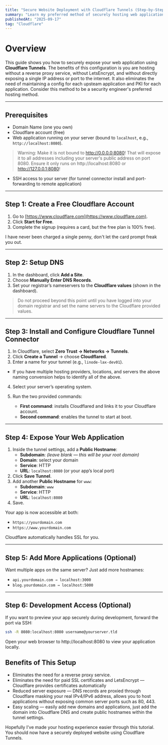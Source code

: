 ```yaml
---
title: "Secure Website Deployment with Cloudflare Tunnels (Step-by-Step)"
summary: "Learn my preferred method of securely hosting web applications, it is how this security engineer hosts their websites."
publishedAt: "2025-09-17"
tag: "Cloudflare"
---
```


# Overview 

This guide shows you how to securely expose your web application using **Cloudflare Tunnels**. The benefits of this configuration is you are hosting without a reverse proxy service, without LetsEncrypt, and without directly exposing a single IP address or port to the internet. It also eliminates the need of maintaining a config for each upsteam application and PKI for each application. Consider this method to be a security engineer's preferred hosting method. 

---

## Prerequisites
- Domain Name (one you own)  
- Cloudflare account (free)  
- Web application running on your server (bound to `localhost`, e.g., `http://localhost:8080`). 
> Warning: Make it is not bound to http://0.0.0.0:8080! That will expose it to all addresses including your server's public address on port 8080. Ensure it only runs on http://localhost:8080 or http://127.0.0.1:8080!  
- SSH access to your server (for tunnel connector install and port-forwarding to remote application)  

---

## Step 1: Create a Free Cloudflare Account
1. Go to [https://www.cloudflare.com](https://www.cloudflare.com).  
2. Click **Start for Free**.  
3. Complete the signup (requires a card, but the free plan is 100% free). 

I have never been charged a single penny, don't let the card prompt freak you out. 

---

## Step 2: Setup DNS 
1. In the dashboard, click **Add a Site**.  
2. Choose **Manually Enter DNS Records**.  
3. Set your registrar’s nameservers to the **Cloudflare values** (shown in the dashboard).  

> Do not proceed beyond this point until you have logged into your domain registrar and set the name servers to the Cloudflare provided values.

---

## Step 3: Install and Configure Cloudflare Tunnel Connector
1. In Cloudflare, select **Zero Trust → Networks → Tunnels**.  
2. Click **Create a Tunnel** → choose **Cloudflared**.  
3. Enter a name for your tunnel (e.g., `linode-lax-dev01`). 
  - If you have multiple hosting providers, locations, and servers the above naming convension helps to identify all of the above. 
4. Select your server’s operating system.  
5. Run the two provided commands:  

   - **First command**: installs Cloudflared and links it to your Cloudflare account.  
   - **Second command**: enables the tunnel to start at boot.  

---

## Step 4: Expose Your Web Application
1. Inside the tunnel settings, add a **Public Hostname**:  
   - **Subdomain**: *(leave blank — this will be your root domain)*  
   - **Domain**: select your domain  
   - **Service**: HTTP  
   - **URL**: `localhost:8080` (or your app’s local port)  
2. Click **Save Tunnel**.  
3. Add another **Public Hostname** for `www`:  
   - **Subdomain**: `www`  
   - **Service**: HTTP  
   - **URL**: `localhost:8080`  
4. Save.  

Your app is now accessible at both:  
- `https://yourdomain.com`  
- `https://www.yourdomain.com`  

Cloudflare automatically handles SSL for you.  

---

## Step 5: Add More Applications (Optional)
Want multiple apps on the same server? Just add more hostnames:  

- `api.yourdomain.com → localhost:3000`  
- `blog.yourdomain.com → localhost:5000`  

---

## Step 6: Development Access (Optional)
If you want to preview your app securely during development, forward the port via SSH:  

```bash
ssh -R 8080:localhost:8080 username@yourserver.tld
```

Open your web browser to http://localhost:8080 to view your application locally.

## Benefits of This Setup

- Eliminates the need for a reverse proxy service.
- Eliminates the need for paid SSL certificates and LetsEncrypt — Cloudflare provides certificates automatically
- Reduced server exposure — DNS records are proxied through Cloudflare masking your real IPv4/IPv6 address, allows you to host applications without exposing common server ports such as 80, 443.
- Easy scaling — easily add new domains and applications, just add the domain into Cloudflare DNS and create public hostnames within the tunnel settings.

Hopefully I've made your hosting experience easier through this tutorial. You should now have a securely deployed website using Cloudflare Tunnels.
